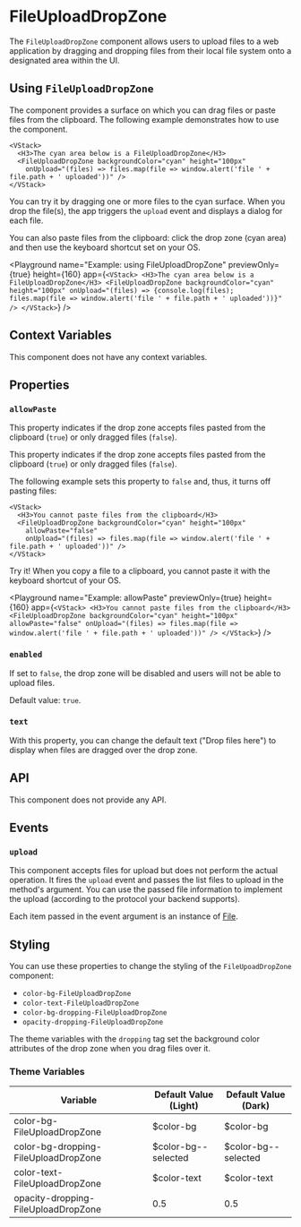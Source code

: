# FileUploadDropZone

The `FileUploadDropZone` component allows users to upload files to a web application by dragging and dropping files from their local file system onto a designated area within the UI.

## Using `FileUploadDropZone`

The component provides a surface on which you can drag files or paste files from the clipboard. The following example demonstrates how to use the component.

```ueml copy {}
<VStack>
  <H3>The cyan area below is a FileUploadDropZone</H3>
  <FileUploadDropZone backgroundColor="cyan" height="100px"
    onUpload="(files) => files.map(file => window.alert('file ' + file.path + ' uploaded'))" />
</VStack>
```

You can try it by dragging one or more files to the cyan surface. When you drop the file(s), the app triggers the `upload` event and displays a dialog for each file.

You can also paste files from the clipboard: click the drop zone (cyan area) and then use the keyboard shortcut set on your OS.

<Playground
  name="Example: using FileUploadDropZone"
  previewOnly={true}
  height={160}
  app={`
    <VStack>
      <H3>The cyan area below is a FileUploadDropZone</H3>
      <FileUploadDropZone backgroundColor="cyan" height="100px"
        onUpload="(files) => {console.log(files); files.map(file => window.alert('file ' + file.path + ' uploaded'))}" />
    </VStack>
  `}
/>

## Context Variables

This component does not have any context variables.

## Properties

### `allowPaste`

This property indicates if the drop zone accepts files pasted from the clipboard (`true`) or only dragged files (`false`).

This property indicates if the drop zone accepts files pasted from the clipboard (`true`) or only dragged files (`false`).

The following example sets this property to `false` and, thus, it turns off pasting files:

```ueml copy
<VStack>
  <H3>You cannot paste files from the clipboard</H3>
  <FileUploadDropZone backgroundColor="cyan" height="100px"
    allowPaste="false"
    onUpload="(files) => files.map(file => window.alert('file ' + file.path + ' uploaded'))" />
</VStack>
```

Try it! When you copy a file to a clipboard, you cannot paste it with the keyboard shortcut of your OS.

<Playground
  name="Example: allowPaste"
  previewOnly={true}
  height={160}
  app={`
    <VStack>
      <H3>You cannot paste files from the clipboard</H3>
      <FileUploadDropZone backgroundColor="cyan" height="100px"
        allowPaste="false"
        onUpload="(files) => files.map(file => window.alert('file ' + file.path + ' uploaded'))" />
    </VStack>
  `}
/>

### `enabled`

If set to `false`, the drop zone will be disabled and users will not be able to upload files.

Default value: `true`.

### `text`

With this property, you can change the default text ("Drop files here") to display when files are dragged over the drop zone.

## API

This component does not provide any API.

## Events

### `upload`

This component accepts files for upload but does not perform the actual operation. It fires the `upload` event and passes the list files to upload in the method's argument. You can use the passed file information to implement the upload (according to the protocol your backend supports).

Each item passed in the event argument is an instance of [File](https://developer.mozilla.org/en-US/docs/Web/API/File).

## Styling

You can use these properties to change the styling of the `FileUpoadDropZone` component:

- `color-bg-FileUploadDropZone`
- `color-text-FileUploadDropZone`
- `color-bg-dropping-FileUploadDropZone`
- `opacity-dropping-FileUploadDropZone`

The theme variables with the `dropping` tag set the background color attributes of the drop zone when you drag files over it.

### Theme Variables

| Variable | Default Value (Light) | Default Value (Dark) |
| --- | --- | --- |
| color-bg-FileUploadDropZone | $color-bg | $color-bg |
| color-bg-dropping-FileUploadDropZone | $color-bg--selected | $color-bg--selected |
| color-text-FileUploadDropZone | $color-text | $color-text |
| opacity-dropping-FileUploadDropZone | 0.5 | 0.5 |

